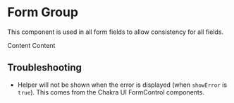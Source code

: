 <!--- Checkbox.stories.mdx -->

<Meta title="Form Group" component={FormGroup} />

# Form Group

This component is used in all form fields to allow consistency for all fields.

<ArgsTable of={FormGroup} />

<Canvas>
  <Story name="Default">
    <FormGroup
      label="Label"
      helper="Helper"
      isRequired
    >
      Content
    </FormGroup>
  </Story>
</Canvas>

<Canvas>
  <Story name="Error">
    <FormGroup
      label="Label"
      helper="Helper"
      errorMessage="Error message"
      showError
    >
      Content
    </FormGroup>
  </Story>
</Canvas>

## Troubleshooting

- Helper will not be shown when the error is displayed (when `showError` is `true`). This comes from the Chakra UI FormControl components.
